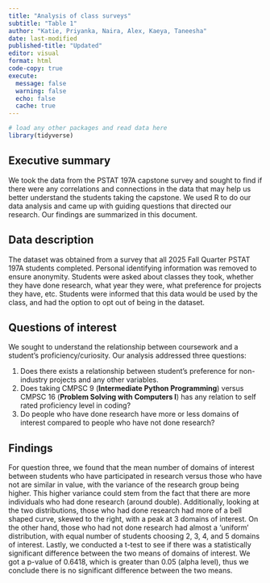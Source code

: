 ```yaml
---
title: "Analysis of class surveys"
subtitle: "Table 1"
author: "Katie, Priyanka, Naira, Alex, Kaeya, Taneesha"
date: last-modified
published-title: "Updated"
editor: visual
format: html
code-copy: true
execute:
  message: false
  warning: false
  echo: false
  cache: true
---
```


```r
# load any other packages and read data here
library(tidyverse)
```

## Executive summary

We took the data from the PSTAT 197A capstone survey and sought to find if there were any correlations and connections in the data that may help us better understand the students taking the capstone. We used R to do our data analysis and came up with guiding questions that directed our research. Our findings are summarized in this document.

## Data description

The dataset was obtained from a survey that all 2025 Fall Quarter PSTAT 197A students completed. Personal identifying information was removed to ensure anonymity. Students were asked about classes they took, whether they have done research, what year they were, what preference for projects they have, etc. Students were informed that this data would be used by the class, and had the option to opt out of being in the dataset.

## Questions of interest

We sought to understand the relationship between coursework and a student's proficiency/curiosity. Our analysis addressed three questions:

1.  Does there exists a relationship between student's preference for non-industry projects and any other variables.
2.  Does taking CMPSC 9 (**Intermediate Python Programming**) versus CMPSC 16 (**Problem Solving with Computers I**) has any relation to self rated proficiency level in coding?
3.  Do people who have done research have more or less domains of interest compared to people who have not done research?

## Findings

For question three, we found that the mean number of domains of interest between students who have participated in research versus those who have not are similar in value, with the variance of the research group being higher. This higher variance could stem from the fact that there are more individuals who had done research (around double). Additionally, looking at the two distributions, those who had done research had more of a bell shaped curve, skewed to the right, with a peak at 3 domains of interest. On the other hand, those who had not done research had almost a ‘uniform’ distribution, with equal number of students choosing 2, 3, 4, and 5 domains of interest. Lastly, we conducted a t-test to see if there was a statistically significant difference between the two means of domains of interest. We got a p-value of 0.6418, which is greater than 0.05 (alpha level), thus we conclude there is no significant difference between the two means. 
